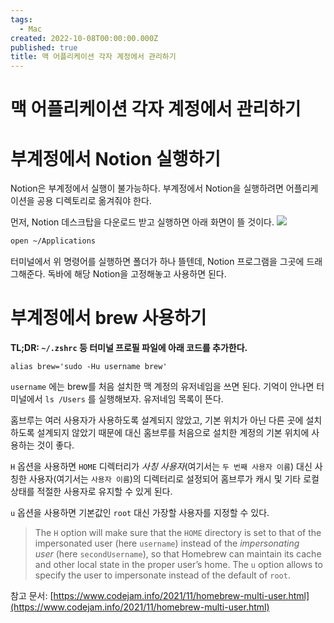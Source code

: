 ```yaml
---
tags:
  - Mac
created: 2022-10-08T00:00:00.000Z
published: true
title: 맥 어플리케이션 각자 계정에서 관리하기
---
```



# 맥 어플리케이션 각자 계정에서 관리하기

<ArticleInfo />

# 부계정에서 Notion 실행하기
Notion은 부계정에서 실행이 불가능하다. 부계정에서 Notion을 실행하려면 어플리케이션을 공용 디렉토리로 옮겨줘야 한다.

먼저, Notion 데스크탑을 다운로드 받고 실행하면 아래 화면이 뜰 것이다.
![](https://i.imgur.com/3oCD9Xy.png)

```bash
open ~/Applications
```

터미널에서 위 명령어를 실행하면 폴더가 하나 뜰텐데, Notion 프로그램을 그곳에 드래그해준다. 독바에 해당 Notion을 고정해놓고 사용하면 된다.

# 부계정에서 brew 사용하기
**TL;DR: `~/.zshrc` 등 터미널 프로필 파일에 아래 코드를 추가한다.**
```
alias brew='sudo -Hu username brew'
```
`username` 에는 brew를 처음 설치한 맥 계정의 유저네임을 쓰면 된다. 기억이 안나면 터미널에서 `ls /Users` 를 실행해보자. 유저네임 목록이 뜬다.

홈브루는 여러 사용자가 사용하도록 설계되지 않았고, 기본 위치가 아닌 다른 곳에 설치하도록 설계되지 않았기 때문에 대신 홈브루를 처음으로 설치한 계정의 기본 위치에 사용하는 것이 좋다.

`H` 옵션을 사용하면 `HOME` 디렉터리가 *사칭 사용자*(여기서는 `두 번째 사용자 이름`) 대신 사칭한 사용자(여기서는 `사용자 이름`)의 디렉터리로 설정되어 홈브루가 캐시 및 기타 로컬 상태를 적절한 사용자로 유지할 수 있게 된다.

`u` 옵션을 사용하면 기본값인 `root` 대신 가장할 사용자를 지정할 수 있다.

> The `H` option will make sure that the `HOME` directory is set to that of the impersonated user (here `username`) instead of the *impersonating user* (here `secondUsername`), so that Homebrew can maintain its cache and other local state in the proper user’s home.
> The `u` option allows to specify the user to impersonate instead of the default of `root`.

참고 문서: [https://www.codejam.info/2021/11/homebrew-multi-user.html](https://www.codejam.info/2021/11/homebrew-multi-user.html)